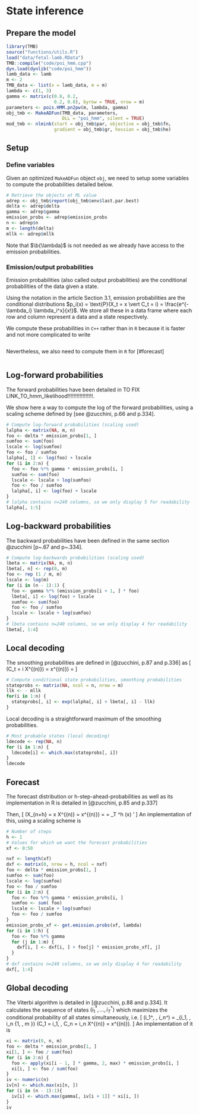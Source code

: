 <!-- ```{r 1import-files, echo = FALSE, cache = FALSE} -->
<!-- library(knitr) -->
<!-- setwd(dir = "../") -->
<!-- # suppressMessages(source("code/main.R")) -->
<!-- knitr::read_chunk('functions/utils.R') -->
<!-- ``` -->

# State inference {#state-inf}

## Prepare the model

```r
library(TMB)
source("functions/utils.R")
load("data/fetal-lamb.RData")
TMB::compile("code/poi_hmm.cpp")
dyn.load(dynlib("code/poi_hmm"))
lamb_data <- lamb
m <- 2
TMB_data <- list(x = lamb_data, m = m)
lambda <- c(1, 3)
gamma <- matrix(c(0.8, 0.2,
                  0.2, 0.8), byrow = TRUE, nrow = m)
parameters <- pois.HMM.pn2pw(m, lambda, gamma)
obj_tmb <- MakeADFun(TMB_data, parameters,
                     DLL = "poi_hmm", silent = TRUE)
mod_tmb <- nlminb(start = obj_tmb$par, objective = obj_tmb$fn,
                  gradient = obj_tmb$gr, hessian = obj_tmb$he)
```

## Setup
### Define variables
Given an optimized `MakeADFun` object `obj`, we need to setup some variables to compute the probabilities detailed below.

```r
# Retrieve the objects at ML value
adrep <- obj_tmb$report(obj_tmb$env$last.par.best)
delta <- adrep$delta
gamma <- adrep$gamma
emission_probs <- adrep$emission_probs
n <- adrep$n
m <- length(delta)
mllk <- adrep$mllk
```

Note that $\b{\lambda}$ is not needed as we already have access to the emission probabilities.

### Emission/output probabilities
Emission probabilities (also called output probabilities) are the conditional probabilities of the data given a state.

Using the notation in the article Section 3.1, emission probabilities are the conditional distributions $p_i(x) = \text{P}(X_t = x \vert C_t = i) = \frac{e^{-\lambda_i} \lambda_i^x}{x!}$.
We store all these in a data frame where each row and column represent a data and a state respectively.

We compute these probabilities in `C++` rather than in `R` because it is faster and not more complicated to write

```Rcpp
```

Nevertheless, we also need to compute them in `R` for [#forecast]
```r
```

## Log-forward probabilities {#log-forward}

The forward probabilities have been detailed in
TO FIX LINK_TO_hmm_likelihood!!!!!!!!!!!!!!!!!.

We show here a way to compute the log of the forward probabilities,
using a scaling scheme defined by [see @zucchini, p.66 and p.334].

```r
# Compute log-forward probabilities (scaling used)
lalpha <- matrix(NA, m, n)
foo <- delta * emission_probs[1, ]
sumfoo <- sum(foo)
lscale <- log(sumfoo)
foo <- foo / sumfoo
lalpha[, 1] <- log(foo) + lscale
for (i in 2:n) {
  foo <- foo %*% gamma * emission_probs[i, ]
  sumfoo <- sum(foo)
  lscale <- lscale + log(sumfoo)
  foo <- foo / sumfoo
  lalpha[, i] <- log(foo) + lscale
}
# lalpha contains n=240 columns, so we only display 5 for readability
lalpha[, 1:5]
```

## Log-backward probabilities {#log-backward}

The backward probabilities have been defined in the same section
@zucchini [p~.67 and p~.334].

```r
# Compute log-backwards probabilities (scaling used)
lbeta <- matrix(NA, m, n)
lbeta[, n] <- rep(0, m)
foo <- rep (1 / m, m)
lscale <- log(m)
for (i in (n - 1):1) {
  foo <- gamma %*% (emission_probs[i + 1, ] * foo)
  lbeta[, i] <- log(foo) + lscale
  sumfoo <- sum(foo)
  foo <- foo / sumfoo
  lscale <- lscale + log(sumfoo)
}
# lbeta contains n=240 columns, so we only display 4 for readability
lbeta[, 1:4]
```

## Local decoding {#local-decoding}

The smoothing probabilities are defined in [@zucchini, p.87 and p.336] as
\[
\text{P}(C_t = i \vert X^{(n)}) = x^{(n)}) = \frac{\alpha_t(i) \beta_t(i)}{L_n}
\]


```r
# Compute conditional state probabilities, smoothing probabilities
stateprobs <- matrix(NA, ncol = n, nrow = m)
llk <- - mllk
for(i in 1:n) {
  stateprobs[, i] <- exp(lalpha[, i] + lbeta[, i] - llk)
}
```

Local decoding is a straightforward maximum of the smoothing probabilities.

```r
# Most probable states (local decoding)
ldecode <- rep(NA, n)
for (i in 1:n) {
  ldecode[i] <- which.max(stateprobs[, i])
}
ldecode
```

## Forecast {#forecast}

The forecast distribution or h-step-ahead-probabilities as well as its
implementation in R is detailed in [@zucchini, p.85 and p.337]

Then,
\[
\text{P}(X_{n+h} = x \vert X^{(n)} = x^{(n)}) = \frac{\b{\alpha}_T \b{\gamma}^h \b{P}(x) \b{1}'}{\b{\alpha}_T \b{1}'} = \b{\Phi}_T \b{\gamma}^h \b{P}(x) \b{1}'
\]
An implementation of this, using a scaling scheme is

```r
# Number of steps
h <- 1
# Values for which we want the forecast probabilities
xf <- 0:50

nxf <- length(xf)
dxf <- matrix(0, nrow = h, ncol = nxf)
foo <- delta * emission_probs[1, ]
sumfoo <- sum(foo)
lscale <- log(sumfoo)
foo <- foo / sumfoo
for (i in 2:n) {
  foo <- foo %*% gamma * emission_probs[i, ]
  sumfoo <- sum( foo)
  lscale <- lscale + log(sumfoo)
  foo <- foo / sumfoo
}
emission_probs_xf <- get.emission.probs(xf, lambda)
for (i in 1:h) {
  foo <- foo %*% gamma
  for (j in 1:m) {
    dxf[i, ] <- dxf[i, ] + foo[j] * emission_probs_xf[, j]
  }
}
# dxf contains n=240 columns, so we only display 4 for readability
dxf[, 1:4]
```

## Global decoding {#global-decoding}
The Viterbi algorithm is detailed in [@zucchini, p.88 and p.334].
It calculates the sequence of states $(i_1^*, \ldots, i_T^*)$ which
maximizes the conditional probability of all states simultaneously, i.e.
\[
(i_1^*, \ldots, i_n^*) = \argmax_{i_1, \ldots, i_n \in \{1, \ldots, m \}} \text{P}(C_1 = i_1, \ldots, C_n = i_n \vert X^{(n)} = x^{(n)}).
\]
An implementation of it is

```r
xi <- matrix(0, n, m)
foo <- delta * emission_probs[1, ]
xi[1, ] <- foo / sum(foo)
for (i in 2:n) {
  foo <- apply(xi[i - 1, ] * gamma, 2, max) * emission_probs[i, ]
  xi[i, ] <- foo / sum(foo)
}
iv <- numeric(n)
iv[n] <- which.max(xi[n, ])
for (i in (n - 1):1){
  iv[i] <- which.max(gamma[, iv[i + 1]] * xi[i, ])
}
iv
```

